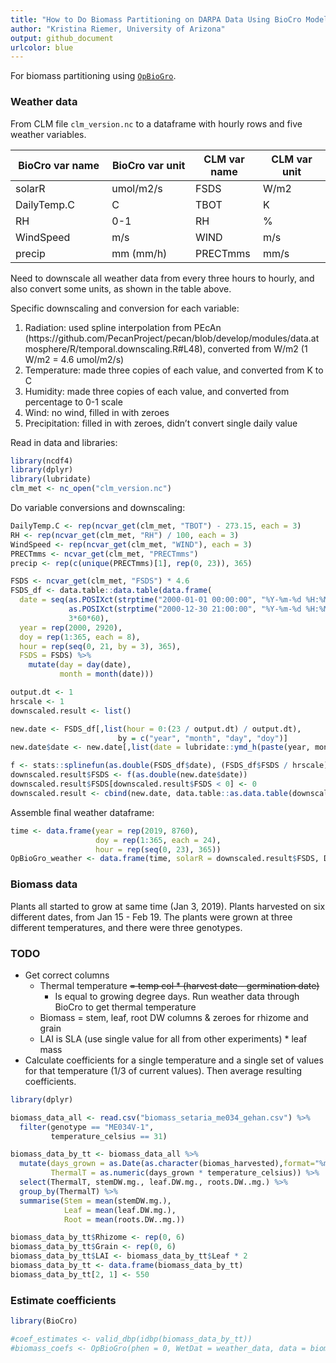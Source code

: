 ```yaml
---
title: "How to Do Biomass Partitioning on DARPA Data Using BioCro Model"
author: "Kristina Riemer, University of Arizona"
output: github_document
urlcolor: blue
---
```


For biomass partitioning using [`OpBioGro`](https://github.com/ebimodeling/biocro/blob/master/R/OpBioGro.R). 

### Weather data

From CLM file `clm_version.nc` to a dataframe with hourly rows and five weather variables. 

BioCro var name   | BioCro var unit | CLM var name | CLM var unit    
----------------- | --------------- | ------------ | ------------    
solarR            | umol/m2/s       | FSDS         | W/m2            
DailyTemp.C       | C               | TBOT         | K               
RH                | 0-1             | RH           | %               
WindSpeed         | m/s             | WIND         | m/s                
precip            | mm (mm/h)       | PRECTmms     | mm/s                

Need to downscale all weather data from every three hours to hourly, and also convert some units, as shown in the table above. 

Specific downscaling and conversion for each variable: 

1. Radiation: used spline interpolation from PEcAn (https://github.com/PecanProject/pecan/blob/develop/modules/data.atmosphere/R/temporal.downscaling.R#L48), converted from W/m2 (1 W/m2 = 4.6 umol/m2/s)
2. Temperature: made three copies of each value, and converted from K to C
3. Humidity: made three copies of each value, and converted from percentage to 0-1 scale
4. Wind: no wind, filled in with zeroes
5. Precipitation: filled in with zeroes, didn't convert single daily value

Read in data and libraries: 
```r
library(ncdf4)
library(dplyr)
library(lubridate)
clm_met <- nc_open("clm_version.nc")
```

Do variable conversions and downscaling: 
```r
DailyTemp.C <- rep(ncvar_get(clm_met, "TBOT") - 273.15, each = 3)
RH <- rep(ncvar_get(clm_met, "RH") / 100, each = 3)
WindSpeed <- rep(ncvar_get(clm_met, "WIND"), each = 3)
PRECTmms <- ncvar_get(clm_met, "PRECTmms")
precip <- rep(c(unique(PRECTmms)[1], rep(0, 23)), 365)

FSDS <- ncvar_get(clm_met, "FSDS") * 4.6
FSDS_df <- data.table::data.table(data.frame(
  date = seq(as.POSIXct(strptime("2000-01-01 00:00:00", "%Y-%m-%d %H:%M:%S")), 
             as.POSIXct(strptime("2000-12-30 21:00:00", "%Y-%m-%d %H:%M:%S")), 
             3*60*60), 
  year = rep(2000, 2920), 
  doy = rep(1:365, each = 8), 
  hour = rep(seq(0, 21, by = 3), 365), 
  FSDS = FSDS) %>% 
    mutate(day = day(date), 
           month = month(date)))

output.dt <- 1
hrscale <- 1
downscaled.result <- list()

new.date <- FSDS_df[,list(hour = 0:(23 / output.dt) / output.dt),
                        by = c("year", "month", "day", "doy")]
new.date$date <- new.date[,list(date = lubridate::ymd_h(paste(year, month, day, hour)))]

f <- stats::splinefun(as.double(FSDS_df$date), (FSDS_df$FSDS / hrscale), method = "monoH.FC")
downscaled.result$FSDS <- f(as.double(new.date$date))
downscaled.result$FSDS[downscaled.result$FSDS < 0] <- 0
downscaled.result <- cbind(new.date, data.table::as.data.table(downscaled.result))
```

Assemble final weather dataframe: 
```r
time <- data.frame(year = rep(2019, 8760), 
                   doy = rep(1:365, each = 24), 
                   hour = rep(seq(0, 23), 365))
OpBioGro_weather <- data.frame(time, solarR = downscaled.result$FSDS, DailyTemp.C, RH, WindSpeed, precip)
```

### Biomass data

Plants all started to grow at same time (Jan 3, 2019). Plants harvested on six different dates, from Jan 15 - Feb 19. The plants were grown at three different temperatures, and there were three genotypes. 

### TODO

- Get correct columns
    - Thermal temperature ~~= temp col * (harvest date - germination date)~~
        - Is equal to growing degree days. Run weather data through BioCro to get thermal temperature
    - Biomass = stem, leaf, root DW columns & zeroes for rhizome and grain
    - LAI is SLA (use single value for all from other experiments) * leaf mass
- Calculate coefficients for a single temperature and a single set of values for that temperature (1/3 of current values). Then average resulting coefficients. 

```r
library(dplyr)

biomass_data_all <- read.csv("biomass_setaria_me034_gehan.csv") %>% 
  filter(genotype == "ME034V-1", 
         temperature_celsius == 31)

biomass_data_by_tt <- biomass_data_all %>% 
  mutate(days_grown = as.Date(as.character(biomas_harvested),format="%m/%d/%Y") - as.Date(as.character(seeds_in_germination),format="%m/%d/%Y"), 
         ThermalT = as.numeric(days_grown * temperature_celsius)) %>% 
  select(ThermalT, stemDW.mg., leaf.DW.mg., roots.DW..mg.) %>% 
  group_by(ThermalT) %>% 
  summarise(Stem = mean(stemDW.mg.), 
            Leaf = mean(leaf.DW.mg.), 
            Root = mean(roots.DW..mg.))

biomass_data_by_tt$Rhizome <- rep(0, 6)
biomass_data_by_tt$Grain <- rep(0, 6)
biomass_data_by_tt$LAI <- biomass_data_by_tt$Leaf * 2
biomass_data_by_tt <- data.frame(biomass_data_by_tt)
biomass_data_by_tt[2, 1] <- 550
```

### Estimate coefficients

```r
library(BioCro)

#coef_estimates <- valid_dbp(idbp(biomass_data_by_tt))
#biomass_coefs <- OpBioGro(phen = 0, WetDat = weather_data, data = biomass_data_by_tt, iCoef = approx_biomass_coefs)
```

